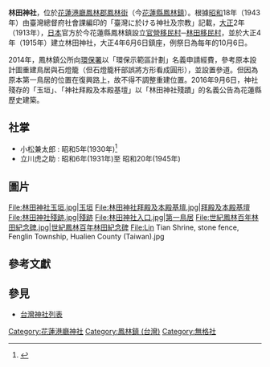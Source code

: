 {{日本神社
| name = 林田神社
| img =File:林田.jpg
| img_capt = 重建的參道、石燈籠、第二鳥居
| image_width = 220
| nihongo =林田神社
| hiragana = はやしだじんじゃ
| romaji =Hayashida Jinja
| location = 花蓮港廳鳳林郡〈今花蓮縣鳳林鎮〉
| god = 北白川宮能久親王<br>開拓三神（大國魂命、大己貴命、少彥名命）
| type = 無格社
| struct =  
| open_year = [[大正|大正]]4年（1915年）
| close_year = 
| cere_date = 
}}

'''林田神社'''，位於[[花蓮港廳|花蓮港廳]][[鳳林郡|鳳林郡]][[鳳林街|鳳林街]]（今[[花蓮縣|花蓮縣]][[鳳林鎮_(臺灣)|鳳林鎮]]）。根據[[昭和|昭和]]18年（1943年）由臺灣總督府社會課編印的「臺灣に於ける神社及宗教」記載，[[大正|大正]]2年（1913年），[[日本|日本]]官方於今花蓮縣鳳林鎮設立[[台灣日治時期日本移民村|官營移民村]]─[[林田移民村|林田移民村]]，並於大正4年（1915年）建立林田神社，大正4年6月6日鎮座，例祭日為每年的10月6日。

2014年，鳳林鎮公所向[[行政院環境保護署|環保署]]以「環保示範區計劃」名義申請經費，參考原本設計圖重建鳥居與石燈籠（但石燈籠杆部誤將方形看成圓形），並設置參道{{r|文}}。但因為原本第一鳥居的位置在復興路上，故不得不調整重建位置{{r|文}}。2016年9月6日，神社殘存的「玉垣」、「神社拜殿及本殿基壇」以「林田神社殘蹟」的名義公告為花蓮縣歷史建築{{r|文}}。


== 社掌 ==
* 小松兼太郎 : 昭和5年(1930年)<ref>{{Cite web |url=http://who.ith.sinica.edu.tw/mpView.action |title=中研院臺史所《臺灣總督府職員錄》 |access-date=2018-02-21 |archive-date=2019-07-13 |archive-url=https://web.archive.org/web/20190713180357/http://who.ith.sinica.edu.tw/mpView.action |dead-url=no }}</ref>
* 立川虎之助 : 昭和6年(1931年)至 昭和20年(1945年)

== 圖片 ==
<gallery>
File:林田神社玉垣.jpg|玉垣
File:林田神社拜殿及本殿基壇.jpg|拜殿及本殿基壇
File:林田神社殘跡.jpg|殘跡
File:林田神社入口.jpg|第一鳥居
File:世紀鳳林百年林田紀念碑.jpg|世紀鳳林百年林田紀念碑
File:Lin Tian Shrine, stone fence, Fenglin Township, Hualien County (Taiwan).jpg
</gallery>

==參考文獻==
{{reflist|refs=
<ref name="文">{{cite web |url=https://nchdb.boch.gov.tw/assets/overview/historicalBuilding/20160906000001 |title=林田神社殘蹟 |accessdate=2020-09-06 |publisher=文化部文化資產局 |work=國家文化資產資料庫 |archive-date=2020-11-28 |archive-url=https://web.archive.org/web/20201128173404/https://nchdb.boch.gov.tw/assets/overview/historicalBuilding/20160906000001 |dead-url=no }}</ref>

}}
==參見==
*[[台灣神社列表|台灣神社列表]]

{{Taiwanese building-stub}}
[[Category:花蓮港廳神社|Category:花蓮港廳神社]]
[[Category:鳳林鎮_(台灣)|Category:鳳林鎮 (台灣)]]
[[Category:無格社|Category:無格社]]